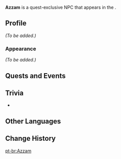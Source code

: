 {{Meta
<!-- Remove this template after adding the missing info -->
|missing_NPC_profile  = yes
<!--
|missing_NPC_idle     = yes
|missing_NPC_dialogue = yes
-->
}}
{{Character Infobox
|type             = Quest NPC
|image            = NPC Azzam.png
|realname         = <!-- Optional, if different from in-game name -->
|deceased         = <!-- Past (for deceased prior to events of the game) or free response -->
|region           = Sumeru
|location         = <!-- Region where the character appears -->
|affiliation      = 
|title            = 

|ancestry         = <!-- Clan/family -->
|father           = 
|mother           = 
|spouse           = 
|sibling          = 
|child            = 
|relative         = 

|voiceEN          = 
|voiceCN          = 
|voiceJP          = 
|dialoguereward   = 
}}
'''Azzam''' is a quest-exclusive NPC that appears in the {{Quest|The Helper}}.
<!--
==Location==
{{subst:#tag:gallery|
NPC Location {{subst:#titleparts:{{subst:PAGENAME}}}}.png{{subst:!}}{{subst:#titleparts:{{subst:PAGENAME}}}}'s location
NPC Location {{subst:#titleparts:{{subst:PAGENAME}}}} Context.png{{subst:!}}Additional context
}}
-->
==Profile==
<!--Detailed story/lore information goes here.-->
''(To be added.)''

===Appearance===
<!--Keep appearance section short and concise. Limit to 2 paragraphs with 3-4 sentences each.-->
''(To be added.)''

==Quests and Events==
{{Quests and Events}}
<!--
==Idle Quotes==
{{Dialogue Start}}
: {{DIcon|Idle}} {{Tx}}
:: {{A|VO {{subst:#titleparts:{{subst:PAGENAME}}}} 01.ogg}} "{{Tx}}"
{{Dialogue End}}

==Dialogue==
{{Dialogue Start}}
:'''{{subst:#titleparts:{{subst:PAGENAME}}}}:''' 
:{{DIcon}}
{{Dialogue End}}
<!--
==Event Dialogue==
===Event Name===
{{Dialogue Start}}
:'''{{subst:#titleparts:{{subst:PAGENAME}}}}:'''
{{Dialogue End}}
-->
==Trivia==
* {{Furnishing Mentions}}

==Other Languages==
{{Other Languages
|default_hidden = 1
|en        = Azzam
|zhs       = 阿扎木
|zhs_rm    = Āzhāmù
|zht       = 阿扎木
|zht_rm    = Āzhāmù
|ja        = アザム
|ja_rm     = Azamu
|ko        = 아잠
|ko_rm     = 
|es        = Azzam
|fr        = Azzam
|ru        = Аззам
|th        = Azzam
|vi        = Azzam
|de        = Azzam
|id        = Azzam
|pt        = Azzam
|tr        = Azzam
|it        = Azzam
}}

==Change History==
{{Change History|3.6}}
<!--
==References==
{{Reflist}}
-->

[[pt-br:Azzam]]